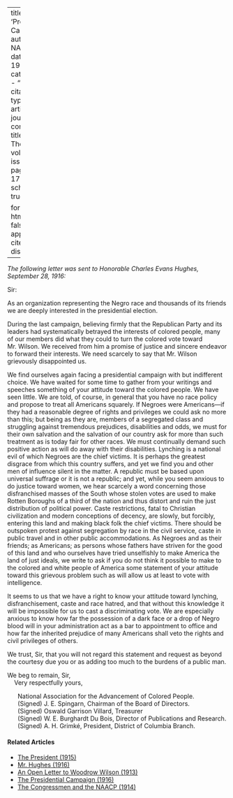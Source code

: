 
---
title: 'Presidential Candidates'
author: NAACP
date: May 1916
categories: 
  - ""
citation: 
  type: article-journal
  container-title: The Crisis
  volume: 13
  issue: 1
  page: 16-17
google-scholar: true

format:
  html:
    toc: false
    appendix-cite-as: display
---


*The following letter was sent to Honorable Charles Evans Hughes, September 28, 1916:*

Sir: 

As an organization representing the Negro race and thousands of its friends we are deeply interested in the presidential election. 

During the last campaign, believing firmly that the Republican Party and its leaders had systematically betrayed the interests of colored people, many of our members did what they could to turn the colored vote toward Mr. Wilson. We received from him a promise of justice and sincere endeavor to forward their interests. We need scarcely to say that Mr. Wilson grievously disappointed us. 

We find ourselves again facing a presidential campaign with but indifferent choice. We have waited for some time to gather from your writings and speeches something of your attitude toward the colored people. We have seen little. We are told, of course, in general that you have no race policy and propose to treat all Americans squarely. If Negroes were Americans---if they had a reasonable degree of rights and privileges we could ask no more than this; but being as they are, members of a segregated class and struggling against tremendous prejudices, disabilities and odds, we must for their own salvation and the salvation of our country ask for more than such treatment as is today fair for other races. We must continually demand such positive action as will do away with their disabilities. Lynching is a national evil of which Negroes are the chief victims. It is perhaps the greatest disgrace from which this country suffers, and yet we find you and other men of influence silent in the matter. A republic must be based upon universal suffrage or it is not a republic; and yet, while you seem anxious to do justice toward women, we hear scarcely a word concerning those disfranchised masses of the South whose stolen votes are used to make Rotten Boroughs of a third of the nation and thus distort and ruin the just distribution of political power. Caste restrictions, fatal to Christian civilization and modern conceptions of decency, are slowly, but forcibly, entering this land and making black folk the chief victims. There should be outspoken protest against segregation by race in the civil service, caste in public travel and in other public accommodations. As Negroes and as their friends; as Americans; as persons whose fathers have striven for the good of this land and who ourselves have tried unselfishly to make America the land of just ideals, we write to ask if you do not think it possible to make to the colored and white people of America some statement of your attitude toward this grievous problem such as will allow us at least to vote with intelligence. 

It seems to us that we have a right to know your attitude toward lynching, disfranchisement, caste and race hatred, and that without this knowledge it will be impossible for us to cast a discriminating vote. We are especially anxious to know how far the possession of a dark face or a drop of Negro blood will in your administration act as a bar to appointment to office and how far the inherited prejudice of many Americans shall veto the rights and civil privileges of others. 

We trust, Sir, that you will not regard this statement and request as beyond the courtesy due you or as adding too much to the burdens of a public man. 

We beg to remain, Sir,<br>
&nbsp; &nbsp;&nbsp;Very respectfully yours, 

<ul style="list-style: none;">
<li> <span class="small-caps">National Association for the Advancement of Colored People</span>.
<li> (Signed) J. E. <span class="small-caps">Spingarn</span>, Chairman of the Board of Directors.
<li> (Signed) Oswald Garrison <span class="small-caps">Villard</span>, Treasurer
<li> (Signed) W. E. Burghardt <span class="small-caps">Du Bois</span>, Director of Publications and Research.
<li> (Signed) A. H. <span class="small-caps">Grimké</span>, President, District of Columbia Branch. 
</ul>

<!-- Similar articles start here -->
<div  class="clear-wrap"></div>

#### Related Articles

* [The President (1915)](/Volumes/09/04/president.html)
* [Mr. Hughes (1916)](/Volumes/13/01/mr_hughes.html)
* [An Open Letter to Woodrow Wilson (1913)](/Volumes/05/05/open_letter.html)
* [The Presidential Campaign (1916)](/Volumes/12/06/presidential_campaign.html)
* [The Congressmen and the NAACP (1914)](/Volumes/09/02/congressmen_and_the_naacp.html)

<!-- Similar articles end here -->